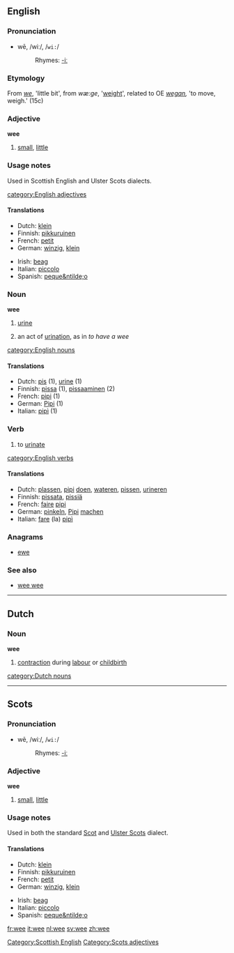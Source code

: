 ==English==

===Pronunciation===
*wē, /wiː/, /<tt>wi:</tt>/
*:Rhymes: [[Rhymes:English:-iː|-iː]]

===Etymology===
From {{ME.}} ''[[we]]'', 'little bit', from {{OE.}}  ''wæ:ge'', '[[weight]]', related to OE ''[[wegan]],'' 'to move, weigh.' (15c)

===Adjective===
'''wee'''

# [[small]], [[little]]

===Usage notes===
Used in Scottish English and Ulster Scots dialects.

[[category:English adjectives]]
[[Category:Scottish English]]

====Translations====
{{top}}
*Dutch: [[klein]]
*Finnish: [[pikkuruinen]]
*French: [[petit]]
*German: [[winzig]], [[klein]]
{{mid}}
*Irish: [[beag]]
*Italian: [[piccolo]]
*Spanish: [[peque&ntilde;o]]
{{bottom}}

===Noun===
'''wee'''

# {{cattag|colloquial|uncountable}} [[urine]]
# {{cattag|colloquial}} an act of [[urination]], as in ''to have a wee'' 

[[category:English nouns]]

====Translations====
{{top}}
*Dutch: [[pis]] {{m}} (1), [[urine]] {{f}} (1)
*Finnish: [[pissa]] (1), [[pissaaminen]] (2)
*French: [[pipi]] {{m}} (1)
*German: [[Pipi]] {{n}} (1)
*Italian: [[pipì]] {{f}} (1)
{{bottom}}

===Verb===
{{en-verb|wees|weeing|weed|weed}}

# {{colloquial}} to [[urinate]]

[[category:English verbs]]

====Translations====
{{top}}
*Dutch: [[plassen]], [[pipi]] [[doen]], [[wateren]], [[pissen]], [[urineren]]
*Finnish: [[pissata]], [[pissiä]]
*French: [[faire]] [[pipi]]
*German: [[pinkeln]], [[Pipi]] [[machen]]
*Italian: [[fare]] (la) [[pipì]]
{{bottom}}
===Anagrams===
*[[ewe]]

===See also===
*[[wee wee]]

----

==Dutch==

===Noun===
'''wee''' {{f}}

# [[contraction]] during [[labour]] or [[childbirth]]

[[category:Dutch nouns]]

----

==Scots==

===Pronunciation===
*wē, /wiː/, /<tt>wi:</tt>/
*:Rhymes: [[Rhymes:English:-iː|-iː]]

===Adjective===
'''wee'''

# [[small]], [[little]]

===Usage notes===
Used in both the standard [[Scot]] and [[Ulster Scots]] dialect.

====Translations====
{{top}}
*Dutch: [[klein]]
*Finnish: [[pikkuruinen]]
*French: [[petit]]
*German: [[winzig]], [[klein]]
{{mid}}
*Irish: [[beag]]
*Italian: [[piccolo]]
*Spanish: [[peque&ntilde;o]]
{{bottom}}

[[Category:Scots adjectives]]

[[fr:wee]]
[[it:wee]]
[[nl:wee]]
[[sv:wee]]
[[zh:wee]]
